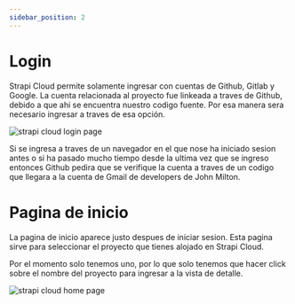 ```yaml
---
sidebar_position: 2
---
```


# Login

Strapi Cloud permite solamente ingresar con cuentas de Github, Gitlab y Google.
La cuenta relacionada al proyecto fue linkeada a traves de Github, debido a que
ahi se encuentra nuestro codigo fuente. Por esa manera sera necesario ingresar
a traves de esa opción.

<div style={{textAlign: 'center'}}>
  <img src="/img/docs/strapi-cloud/strapi-cloud-login.png" alt="strapi cloud login page" />
</div>

Si se ingresa a traves de un navegador en el que nose ha iniciado sesion antes o si ha pasado mucho tiempo desde la ultima vez que se ingreso entonces Github pedira que se verifique la cuenta a traves de
un codigo que llegara a la cuenta de Gmail de developers de John Milton.

# Pagina de inicio

La pagina de inicio aparece justo despues de iniciar sesion.
Esta pagina sirve para seleccionar el proyecto que tienes alojado en
Strapi Cloud.

Por el momento solo tenemos uno, por lo que solo tenemos que hacer
click sobre el nombre del proyecto para ingresar a la vista de detalle.

<div style={{textAlign: 'center'}}>
  <img src="/img/docs/strapi-cloud/strapi-cloud-home.png" alt="strapi cloud home page" />
</div>

